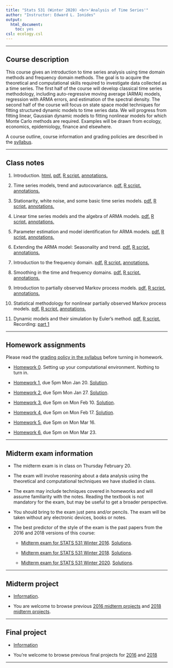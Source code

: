 ```yaml
---
title: "Stats 531 (Winter 2020) <br>'Analysis of Time Series'"
author: "Instructor: Edward L. Ionides"
output:
  html_document:
    toc: yes
csl: ecology.csl
---
```


------

## Course description

This course gives an introduction to time series analysis using time domain methods and frequency domain methods. 
The goal is to acquire the theoretical and computational skills required to investigate data collected as a time series. 
The first half of the course will develop classical time series methodology, including auto-regressive moving average (ARMA) models, regression with ARMA errors, and estimation of the spectral density.
The second half of the course will focus on state space model techniques for fitting structured dynamic models to time series data. 
We will progress from fitting linear, Gaussian dynamic models to fitting nonlinear models for which Monte Carlo methods are required.
Examples will be drawn from ecology, economics, epidemiology, finance and elsewhere.

A course outline, course information and grading policies are described in the [syllabus](syllabus.html).

--------------

## Class notes

1. Introduction.
[ html. ](01/notes01.html)
[ pdf. ](01/notes01.pdf)
[ R script. ](01/notes01.R)
[ annotations. ](01/notes01-annotated.pdf)

2. Time series models, trend and autocovariance.
[ pdf.  ](02/notes02.pdf)
[ R script. ](02/notes02.R)
[ annotations. ](02/notes02-annotated.pdf)

3. Stationarity, white noise, and some basic time series models.
[ pdf. ](03/notes03.pdf)
[ R script. ](03/notes03.R)
[ annotations. ](03/notes03-annotated.pdf)

4. Linear time series models and the algebra of ARMA models.
[ pdf. ](04/notes04.pdf)
[ R script. ](04/notes04.R)
[ annotations. ](04/notes04-annotated.pdf)

5. Parameter estimation and model identification for ARMA models.
[ pdf. ](05/notes05.pdf)
[ R script. ](05/notes05.R)
[ annotations. ](05/notes05-annotated.pdf)


6. Extending the ARMA model: Seasonality and trend.
[ pdf. ](06/notes06.pdf)
[ R script. ](06/notes06.R)
[ annotations. ](06/notes06-annotated.pdf)

7. Introduction to the frequency domain.
[ pdf. ](07/notes07.pdf)
[ R script. ](07/notes07.R)
[ annotations. ](07/notes07-annotated.pdf)

8. Smoothing in the time and frequency domains.
[ pdf. ](08/notes08.pdf) 
[ R script. ](08/notes08.R)
[ annotations. ](08/notes08-annotated.pdf)

9. Introduction to partially observed Markov process models.
[ pdf. ](09/notes09.pdf)
[ R script. ](09/notes09.R)
[ annotations. ](09/notes09-annotated.pdf)

10. Statistical methodology for nonlinear partially observed Markov process models.
[ pdf. ](10/notes10.pdf)
[ R script. ](10/notes10.R)
[ annotations. ](10/notes10-annotated.pdf)

11. Dynamic models and their simulation by Euler’s method.
[ pdf. ](11/notes11.pdf)
[ R script. ](11/notes11.R)
Recording:
[ part 1](https://drive.google.com/open?id=1_R5BNaqtX0comQ_0jHNDQwAF3f8CtmmP)

<!--
12. [Practical likelihood-based inference for POMP models](12/notes12.html). [(R script)](12/notes12.R)

13. [Time series models with covariates, and a case study of polio](13/notes13.html). [(R script)](13/notes13.R)

14. [Case study: POMP modeling to investigate financial volatility](14/notes14.html). [(R script)](notes15/notes15.R)

There are further POMP case studies, in a similar style, on [Ebola modeling](https://kingaa.github.io/sbied/ebola/ebola.html), [measles transmission](https://kingaa.github.io/sbied/measles/measles.html), and [dynamic variation in the rate of human sexual contacts](https://kingaa.github.io/sbied/contacts/contacts.html).

-->

--------

## Homework assignments

Please read the [grading policy in the syllabus](syllabus.html) before turning in homework.

* [Homework 0](hw00/hw00.html). Setting up your computational environment. Nothing to turn in.

* [Homework 1](hw01/hw01.html), due 5pm Mon Jan 20. [Solution](hw01/sol01.html).

* [Homework 2](hw02/hw02.html), due 5pm Mon Jan 27. [Solution](hw02/sol02.html).

* [Homework 3](hw03/hw03.html), due 5pm on Mon Feb 10. [Solution](hw03/sol03.html).


* [Homework 4](hw04/hw04.html), due 5pm on Mon Feb 17. [Solution](hw04/sol04.html).

* [Homework 5](hw05/hw05.html), due 5pm on Mon Mar 16. 

<!--
[Solution](hw05/sol05.html).
-->

* [Homework 6](hw06/hw06.html), due 5pm on Mon Mar 23. 

<!--
[Solution](hw06/sol06.html).

* [Homework 7](hw07/hw07.html), due 11:59pm on Monday 3/26. [Solution](hw07/sol07.html).

* [Homework 8](hw08/hw08.html), to be carried out by Monday 4/2.

* [Homework 9](hw09/hw09.html), due on Monday 4/16. [Solution](hw09/sol09.html).

-->


------------

## Midterm exam information

* The midterm exam is in class on Thursday February 20.

* The exam will involve reasoning about a data analysis using the theoretical and computational techniques we have studied in class. 

* The exam may include techniques covered in homeworks and will assume familiarity with the notes.
Reading the textbook is not mandatory for the exam, but may be useful to get a broader perspective.

* You should bring to the exam just pens and/or pencils. The exam will be taken without any electronic devices, books or notes.

* The best predictor of the style of the exam is the past papers from the 2016 and 2018 versions of this course:

    +  [Midterm exam for STATS 531 Winter 2016](exam/w16/mt531w16.pdf). [Solutions](exam/w16/mt531w16sol.pdf).

    +  [Midterm exam for STATS 531 Winter 2018](exam/w18/mt531w18.pdf). [Solutions](exam/w18/mt531w18sol.pdf).

    +  [Midterm exam for STATS 531 Winter 2020](exam/w20/mt531w20.pdf). [Solutions](exam/w20/mt531w20sol.pdf).



-------------------


## Midterm project

* [Information](midterm_project/midterm_project_info.html).

<!--
* [Projects](midterm_project/index.html)
-->

* You are welcome to browse previous [2016 midterm projects](http://ionides.github.io/531w16/midterm_project/) and  [2018 midterm projects](http://ionides.github.io/531w18/midterm_project/).



-------------

## Final project

* [Information](final_project/final_project_info.html)

* You're welcome to browse previous final projects  for [2016](http://ionides.github.io/531w16/final_project/) and  [2018](http://ionides.github.io/531w18/final_project/)


<!--

* [Projects](final_project/index.html)

-->

---------